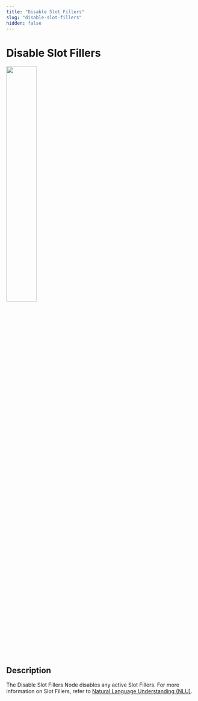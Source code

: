 ```yaml
---
title: "Disable Slot Fillers" 
slug: "disable-slot-fillers" 
hidden: false 
---
```

# Disable Slot Fillers

<Frame>
  <img class="image-center" src="../../../../../_assets/ai/build/node-reference/ai/disable-slot-fillers.png" width="40%" />
</Frame>

## Description

The Disable Slot Fillers Node disables any active Slot Fillers. For more information on Slot Fillers, refer to [Natural Language Understanding (NLU)](../../../empower/nlu/overview.md).